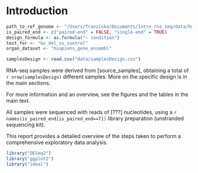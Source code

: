 # Introduction

```r
path_to_ref_genome <- "/Users/franziska/Documents/Intro_rna_seq/data/human/GRChr38/annotation/Homo_sapiens.GRCh38.77.gtf"
is_paired_end <- c("paired-end" = FALSE, "single-end" = TRUE)
design_formula <- as.formula("~ condition")
test_for <- "ko_del_vs_control"
organ_dataset <- "hsapiens_gene_ensembl"
```

```r
samplesDesign <- read.csv("data/samplesDesign.csv")
```

RNA-seq samples were derived from [source_samples], obtaining a total of `r nrow(samplesDesign)` different samples. More on the specific design is in the main sections.

<!-- For each condition, biological triplicates were sequenced. -->
For more information and an overview, see the figures and the tables in the main text.

All samples were sequenced with reads of [???] nucleotides, using a `r names(is_paired_end[is_paired_end==T])` library preparation (unstranded sequencing kit). 

This report provides a detailed overview of the steps taken to perform a comprehensive exploratory data analysis.

```r
library("DESeq2")
library("ggplot2")
library("ideal")
```

